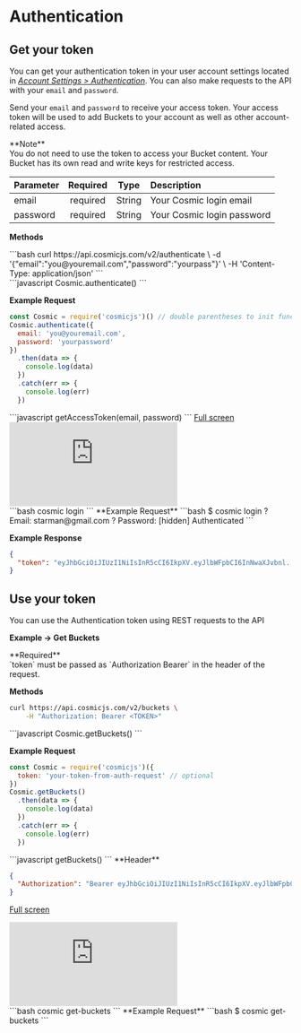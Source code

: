 
# Authentication

## Get your token

You can get your authentication token in your user account settings located in <i><a href="https://cosmicjs.com/account/authentication">Account Settings > Authentication</a></i>. You can also make requests to the API with your `email` and `password`.

Send your `email` and `password` to receive your access token. Your access token will be used to add Buckets to your account as well as other account-related access.

<Callout emoji="⚠">
  **Note**
  <br />
  You do not need to use the token to access your Bucket content. Your Bucket
  has its own read and write keys for restricted access.
</Callout>

| Parameter | Required |  Type  | Description                |
| :-------- | :------: | :----: | :------------------------- |
| email     | required | String | Your Cosmic login email    |
| password  | required | String | Your Cosmic login password |

**Methods**

<Tabs>
<div label="cURL">
```bash
curl https://api.cosmicjs.com/v2/authenticate \
	-d '{"email":"you@youremail.com","password":"yourpass"}' \
	-H 'Content-Type: application/json'
```

</div>

<div label="Node.js">
```javascript
Cosmic.authenticate()
```

**Example Request**

```javascript
const Cosmic = require('cosmicjs')() // double parentheses to init function without token
Cosmic.authenticate({
  email: 'you@youremail.com',
  password: 'yourpassword'
})
  .then(data => {
    console.log(data)
  })
  .catch(err => {
    console.log(err)
  })
```

</div>

<div label="GraphQL">
```javascript
getAccessToken(email, password)
```
<a href="https://cosmic-graphql-playground.netlify.app/?endpoint=https://graphql.cosmicjs.com/v3&query=%7B%0A%20%20getAccessToken(email%3A%20%22joe%40joes.com%22%2C%20password%3A%20%22myCatIsTheBest%22)%0A%7D">Full screen</a>
<iframe src="https://cosmic-graphql-playground.netlify.app/?endpoint=https://graphql.cosmicjs.com/v3&query=%7B%0A%20%20getAccessToken(email%3A%20%22joe%40joes.com%22%2C%20password%3A%20%22myCatIsTheBest%22)%0A%7D" frameBorder="0" style={{ width: '100%', height: '470px'}}></iframe>
</div>
<div label="CLI">
```bash
cosmic login
```
**Example Request**
```bash
$ cosmic login
  ? Email: starman@gmail.com
  ? Password: [hidden]
Authenticated
```
</div>
</Tabs>

**Example Response**

```json
{
  "token": "eyJhbGciOiJIUzI1NiIsInR5cCI6IkpXV.eyJlbWFpbCI6InNwaXJvbnl..."
}
```

## Use your token

You can use the Authentication token using REST requests to the API

**Example -> Get Buckets**

<Callout emoji="⚠">
  **Required**
  <br />
  `token` must be passed as `Authorization Bearer` in the header of the request.
</Callout>

**Methods**

<Tabs>
<div label="cURL">

```bash
curl https://api.cosmicjs.com/v2/buckets \
	-H "Authorization: Bearer <TOKEN>"
```

</div>

<div label="Node.js">
```javascript
Cosmic.getBuckets()
```

**Example Request**

```javascript
const Cosmic = require('cosmicjs')({
  token: 'your-token-from-auth-request' // optional
})
Cosmic.getBuckets()
  .then(data => {
    console.log(data)
  })
  .catch(err => {
    console.log(err)
  })
```

</div>

<div label="GraphQL">
```javascript
getBuckets()
```
**Header**

```json
{
  "Authorization": "Bearer eyJhbGciOiJIUzI1NiIsInR5cCI6IkpXV.eyJlbWFpbCI6InNwaXJvbnl..."
}
```

<a href="https://cosmic-graphql-playground.netlify.app/?endpoint=https://graphql.cosmicjs.com/v3&query=%7B%0A%20%20getBuckets%20%7B%0A%20%20%20%20title%0A%20%20%7D%0A%7D">Full screen</a>
<iframe src="https://cosmic-graphql-playground.netlify.app/?endpoint=https://graphql.cosmicjs.com/v3&query=%7B%0A%20%20getBuckets%20%7B%0A%20%20%20%20title%0A%20%20%7D%0A%7D" frameBorder="0" style={{ width: '100%', height: '470px'}}></iframe>
</div>
<div label="CLI">
```bash
cosmic get-buckets
```
**Example Request**
```bash
$ cosmic get-buckets
```
</div>
</Tabs>
